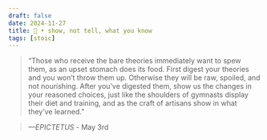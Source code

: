 ```yaml
---
draft: false 
date: 2024-11-27
title: 🗿 • show, not tell, what you know
tags: [stoic]
---
```


>  “Those who receive the bare theories immediately want to spew them, as an upset stomach does its food. First digest your theories and you won’t throw them up. Otherwise they will be raw, spoiled, and not nourishing. After you’ve digested them, show us the changes in your reasoned choices, just like the shoulders of gymnasts display their diet and training, and as the craft of artisans show in what they’ve learned.”

> *—EPICTETUS* - May 3rd